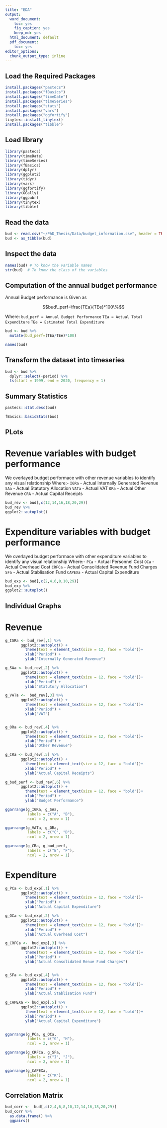 ```yaml
---
title: "EDA"
output:
  word_document:
    toc: yes
    fig_caption: yes
    keep_md: yes
  html_document: default
  pdf_document:
    toc: yes
editor_options: 
  chunk_output_type: inline
---
```


## Load the Required Packages

```r
install.packages("pastecs")  
install.packages("fBasics")
install.packages("timeDate")
install.packages("timeSeries")
install.packages("stats")
install.packages("vars")
install.packages("ggfortify")
tinytex::install_tinytex()
install.packages("tibble")
```
## Load library

```r
library(pastecs)
library(timeDate)
library(timeSeries)
library(fBasics)
library(dplyr)
library(ggplot2)
library(tidyr)
library(vars)
library(ggfortify)
library(GGally)
library(ggpubr)
library(tinytex)
library(tibble)
```
## Read the data

```r
bud <- read.csv("~/PhD_Thesis/Data/budget_information.csv", header = TRUE)
bud <- as_tibble(bud)
```

## Inspect the data

```r
names(bud) # To know the variable names
str(bud)  # To know the class of the variables
```

## Computation of the annual budget performance

Annual Budget performance is Given as

$$bud\_perf=\frac{TEa}{TEe}*100\%$$

Where:
`bud_perf = Annual Budget Performance`
`TEa = Actual Total Expenditure`
`TEe = Estimated Total Expenditure`

```r
bud <- bud %>% 
  mutate(bud_perf=(TEa/TEe)*100)

names(bud)
```


## Transform the dataset into timeseries

```r
bud <- bud %>% 
  dplyr::select(-period) %>% 
  ts(start = 1999, end = 2020, frequency = 1)
```


## Summary Statistics
```r
pastecs::stat.desc(bud)
```


```r
fBasics::basicStats(bud)
```

## PLots
# Revenue variables with budget performance

We overlayed budget performace with other revenue variables to identify any visual relationship
Where:-
`IGRa` - Actual Internally Generated Revenue
`SAa`  - Actual Statutory Allocation
`VATa` - Actual VAT
`ORa`  - Actual Other Revenue
`CRA`  - Actual Capital Receipts
```r
bud_rev <- bud[,c(12,14,16,18,20,29)]
bud_rev %>% 
ggplot2::autoplot()
```


# Expenditure variables with budget performance

We overlayed budget performace with other expenditure variables to identify any visual relationship
Where:-
`PCa`    - Actual Personnel Cost
`OCa`    - Actual Overhead Cost
`CRFCa`  - Actual Consolidated Revenue Fund Charges
`SFa`    - Actual Stablisation Fund
`CAPEXa` - Actual Capital Expenditure
```r
bud_exp <- bud[,c(2,4,6,8,10,29)]
bud_exp %>% 
ggplot2::autoplot()
```


## Individual Graphs
# Revenue
```r
g_IGRa <- bud_rev[,1] %>% 
       ggplot2::autoplot() +
         theme(text = element_text(size = 12, face = "bold"))+
         xlab("Period") + 
         ylab("Internally Generated Revenue")

g_SAa <- bud_rev[,2] %>% 
       ggplot2::autoplot() +
         theme(text = element_text(size = 12, face = "bold"))+
         xlab("Period") + 
         ylab("Statutory Allocation")

g_VATa <-  bud_rev[,3] %>% 
       ggplot2::autoplot() +
         theme(text = element_text(size = 12, face = "bold"))+
         xlab("Period") + 
         ylab("VAT")


g_ORa <- bud_rev[,4] %>% 
       ggplot2::autoplot() +
         theme(text = element_text(size = 12, face = "bold"))+
         xlab("Period") + 
         ylab("Other Revenue")

g_CRa <- bud_rev[,5] %>% 
       ggplot2::autoplot() +
         theme(text = element_text(size = 12, face = "bold"))+
         xlab("Period") + 
         ylab("Actual Capital Receipts")

g_bud_perf <- bud_rev[,6] %>% 
       ggplot2::autoplot() +
         theme(text = element_text(size = 12, face = "bold"))+
         xlab("Period") + 
         ylab("Budget Performance")

ggarrange(g_IGRa, g_SAa, 
          labels = c("A", "B"),
          ncol = 2, nrow = 1)

ggarrange(g_VATa, g_ORa, 
          labels = c("C", "D"),
          ncol = 2, nrow = 1)

ggarrange(g_CRa, g_bud_perf, 
          labels = c("E", "F"),
          ncol = 2, nrow = 1)

```

# Expenditure

```r
g_PCa <- bud_exp[,1] %>% 
       ggplot2::autoplot() +
         theme(text = element_text(size = 12, face = "bold"))+
         xlab("Period") + 
         ylab("Actual Capital Expenditure")

g_OCa <- bud_exp[,2] %>% 
       ggplot2::autoplot() +
         theme(text = element_text(size = 12, face = "bold"))+
         xlab("Period") + 
         ylab("Actual Overhead Cost")

g_CRFCa <-  bud_exp[,3] %>% 
       ggplot2::autoplot() +
         theme(text = element_text(size = 12, face = "bold"))+
         xlab("Period") + 
         ylab("Actual Consolidated Renue Fund Charges")


g_SFa <- bud_exp[,4] %>% 
       ggplot2::autoplot() +
         theme(text = element_text(size = 12, face = "bold"))+
         xlab("Period") + 
         ylab("Actual Stablisation Fund")

g_CAPEXa <- bud_exp[,5] %>% 
       ggplot2::autoplot() +
         theme(text = element_text(size = 12, face = "bold"))+
         xlab("Period") + 
         ylab("Actual Capital Expenditure")


ggarrange(g_PCa, g_OCa, 
          labels = c("G", "H"),
          ncol = 2, nrow = 1)

ggarrange(g_CRFCa, g_SFa, 
          labels = c("I", "J"),
          ncol = 2, nrow = 1)

ggarrange(g_CAPEXa, 
          labels = c("K"),
          ncol = 2, nrow = 1)

```


## Correlation Matrix

```r
bud_corr <-  bud[,c(2,4,6,8,10,12,14,16,18,20,29)]
bud_corr %>% 
  as.data.frame() %>% 
  ggpairs()
```